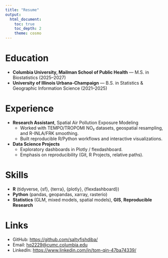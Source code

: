 ---
title: "Resume"
output:
  html_document:
    toc: true
    toc_depth: 2
    theme: cosmo
---

# Education
- **Columbia University, Mailman School of Public Health** — M.S. in Biostatistics (2025–2027)
- **University of Illinois Urbana-Champaign** — B.S. in Statistics & Geographic Information Science (2021–2025)

# Experience
- **Research Assistant**, Spatial Air Pollution Exposure Modeling  
  - Worked with TEMPO/TROPOMI NO₂ datasets, geospatial resampling, and R-INLA/FRK smoothing.
  - Built reproducible R/Python workflows and interactive visualizations.

- **Data Science Projects**  
  - Exploratory dashboards in Plotly / flexdashboard.  
  - Emphasis on reproducibility (Git, R Projects, relative paths).

# Skills
- **R** (tidyverse, {sf}, {terra}, {plotly}, {flexdashboard})  
- **Python** (pandas, geopandas, xarray, rasterio)  
- **Statistics** (GLM, mixed models, spatial models), **GIS**, **Reproducible Research**

# Links
- GitHub: <https://github.com/saltyfishdiba/>  
- Email: <hq2229@cumc.columbia.edu>  
- LinkedIn: <https://www.linkedin.com/in/tom-qin-47ba74339/>
